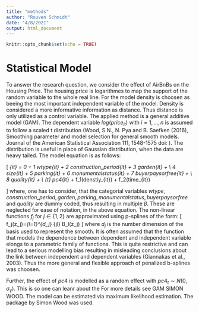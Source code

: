 ```yaml
---
title: "methods"
author: "Rouven Schmidt"
date: "4/8/2021"
output: html_document
---
```


```r
knitr::opts_chunk$set(echo = TRUE)
```

# Statistical Model
To answer the research question, we consider the effect of AirBnBs on the Housing Price. The housing price is logarithmes to map the support of the random variable to the whole real line. For the model density is choosen as beeing the most important independent variable of the model. Density is considered a more informative information as distance. Thus distance is only utilized as a control variable. 
The applied method is a general additive model (GAM). The dependent variable $log(price_{it})$ with $i=1,...,n$ is assumed to follow a scaled t distribution (Wood, S.N., N. Pya and B. Saefken (2016), Smoothing parameter and model selection for general smooth models. Journal of the American Statistical Association 111, 1548-1575 doi: ). The distribution is useful in place of Gaussian distribution, when the data are heavy tailed. The model equation is as follows:

\[
\eta_{it} = \beta_0 + \beta_1 wtype_{it}  + \beta_2 construction\_period_{it} + \beta_3 garden_{it} + \\
          \beta_4 size_{it} + \beta_5 parking_{it} + \beta_6 monumentalstatus_{it} + \beta_7 buyerpaysorfree_{it} + \\
          \beta_8 quality_{it} + \\
          \alpha_{t} pc4_{it} +
          f_1(denstiy_{it}) +
          f_2(time_{it})
          
\]
where, one has to consider, that the categorial variables $wtype,construction\_period, garden, parking, monumentalstatus, buyerpaysorfree$ and  $quality$ are dummy coded, thus resulting in multiple $\beta$. These are neglected for ease of notation, in the above equation. The non-linear functions $f_j$ for $j \in \{1,2\}$ are approximated using p-splines of the form: 
\[
f_j(z_j)=\sum_{l=1}^{d_j} \gamma_{jl} B_l(z_j)
\]
where $d_j$ is the number dimension of the basis used to represent the smooth.
It is often assumed that the function that models the dependence between dependent and independent variable elongs to a parametric family of functions. This is quite restrictive and can lead to a serious modelling bias resulting in misleading conclusions about the link between independent and dependent variables (Giannakas et al., 2003). Thus the more general and flexible approach of penalized b-splines was choosen.


Further, the effect of $pc4$ is modelled as a random effect with $pc4_t \sim N(0,\sigma_\gamma)$. This is so one can leanr about the 
For more details see GAM SIMON WOOD.
The model can be estimated via maximum likelihood estimation. The \textit{mgcv} package by Simon Wood was used.




